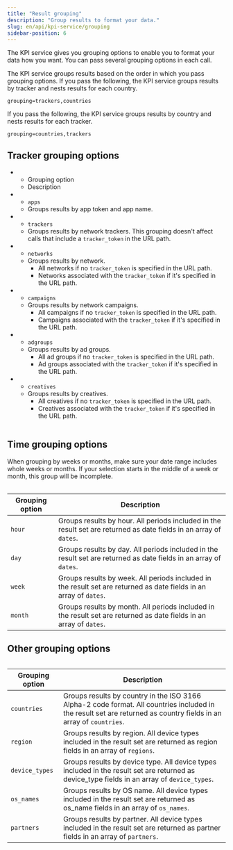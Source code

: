 ```yaml
---
title: "Result grouping"
description: "Group results to format your data."
slug: en/api/kpi-service/grouping
sidebar-position: 6
---
```


The KPI service gives you grouping options to enable you to format your data how you want. You can pass several grouping options in each call.

The KPI service groups results based on the order in which you pass grouping options. If you pass the following, the KPI service groups results by tracker and nests results for each country.

```text "trackers" "countries"
grouping=trackers,countries
```

If you pass the following, the KPI service groups results by country and nests results for each tracker.

```text "countries" "trackers"
grouping=countries,trackers
```

## Tracker grouping options

<Table list>

-  -  Grouping option
   -  Description
-  -  `apps`
   -  Groups results by app token and app name.
-  -  `trackers`
   -  Groups results by network trackers. This grouping doesn't affect calls that include a `tracker_token` in the URL path.
-  -  `networks`
   -  Groups results by network.
      -  All networks if no `tracker_token` is specified in the URL path.
      -  Networks associated with the `tracker_token` if it's specified in the URL path.
-  -  `campaigns`
   -  Groups results by network campaigns.
      -  All campaigns if no `tracker_token` is specified in the URL path.
      -  Campaigns associated with the `tracker_token` if it's specified in the URL path.
-  -  `adgroups`
   -  Groups results by ad groups.
      -  All ad groups if no `tracker_token` is specified in the URL path.
      -  Ad groups associated with the `tracker_token` if it's specified in the URL path.
-  -  `creatives`
   -  Groups results by creatives.
      -  All creatives if no `tracker_token` is specified in the URL path.
      -  Creatives associated with the `tracker_token` if it's specified in the URL path.

</Table>

## Time grouping options

<Callout type="tip">

When grouping by weeks or months, make sure your date range includes whole weeks or months. If your selection starts in the middle of a week or month, this group will be incomplete.

</Callout>

<Table>

| Grouping option | Description                                                                                                         |
| --------------- | ------------------------------------------------------------------------------------------------------------------- |
| `hour`          | Groups results by hour. All periods included in the result set are returned as date fields in an array of `dates`.  |
| `day`           | Groups results by day. All periods included in the result set are returned as date fields in an array of `dates`.   |
| `week`          | Groups results by week. All periods included in the result set are returned as date fields in an array of `dates`.  |
| `month`         | Groups results by month. All periods included in the result set are returned as date fields in an array of `dates`. |

</Table>

## Other grouping options

<Table>

| Grouping option | Description                                                                                                                                                        |
| --------------- | ------------------------------------------------------------------------------------------------------------------------------------------------------------------ |
| `countries`     | Groups results by country in the ISO 3166 Alpha-2 code format. All countries included in the result set are returned as country fields in an array of `countries`. |
| `region`        | Groups results by region. All device types included in the result set are returned as region fields in an array of `regions`.                                      |
| `device_types`  | Groups results by device type. All device types included in the result set are returned as device_type fields in an array of `device_types`.                       |
| `os_names`      | Groups results by OS name. All device types included in the result set are returned as os_name fields in an array of `os_names`.                                   |
| `partners`      | Groups results by partner. All device types included in the result set are returned as partner fields in an array of `partners`.                                   |

</Table>
